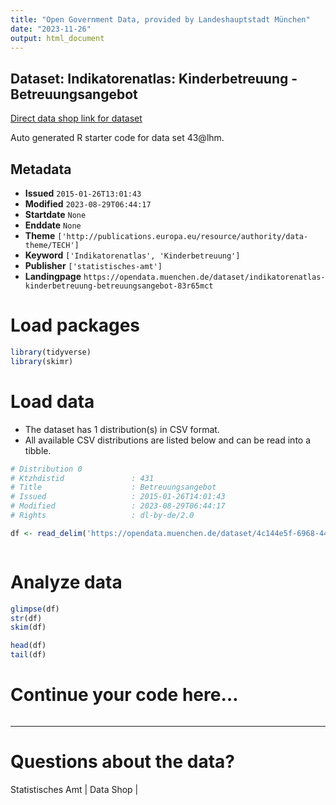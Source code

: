 ```yaml
---
title: "Open Government Data, provided by Landeshauptstadt München"
date: "2023-11-26"
output: html_document
---
```


## Dataset: Indikatorenatlas: Kinderbetreuung - Betreuungsangebot

[Direct data shop link for dataset](https://opendata.muenchen.de/dataset/indikatorenatlas-kinderbetreuung-betreuungsangebot-83r65mct)

Auto generated R starter code for data set 43@lhm.

## Metadata

- **Issued** `2015-01-26T13:01:43`
- **Modified** `2023-08-29T06:44:17`
- **Startdate** `None`
- **Enddate** `None`
- **Theme** `['http://publications.europa.eu/resource/authority/data-theme/TECH']`
- **Keyword** `['Indikatorenatlas', 'Kinderbetreuung']`
- **Publisher** `['statistisches-amt']`
- **Landingpage** `https://opendata.muenchen.de/dataset/indikatorenatlas-kinderbetreuung-betreuungsangebot-83r65mct`


# Load packages

```r

library(tidyverse)
library(skimr)

```

# Load data

-   The dataset has 1 distribution(s) in CSV format.
-   All available CSV distributions are listed below and can be read into a tibble.

```r

# Distribution 0
# Ktzhdistid               : 431
# Title                    : Betreuungsangebot
# Issued                   : 2015-01-26T14:01:43
# Modified                 : 2023-08-29T06:44:17
# Rights                   : dl-by-de/2.0

df <- read_delim('https://opendata.muenchen.de/dataset/4c144e5f-6968-44e9-896c-04f7d488111f/resource/007510f2-a282-4edb-b5a3-7608e52f74a9/download/indikat_kinderbetreuung_betreuungsangebot_280823.csv')



```

# Analyze data

```r

glimpse(df)
str(df)
skim(df)

head(df)
tail(df)

```

# Continue your code here...

```r

```

------------------------------------------------------------------------

# Questions about the data?

Statistisches Amt | Data Shop | 
